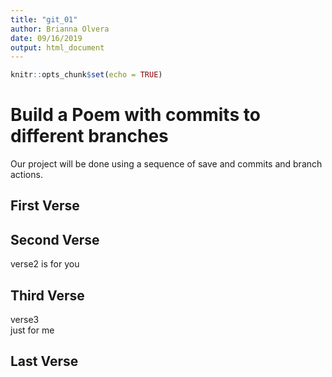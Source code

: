 ---
title: "git_01"
author: Brianna Olvera
date: 09/16/2019
output: html_document
---

```{r setup, include=FALSE}
knitr::opts_chunk$set(echo = TRUE)
```
# Build a Poem with commits to different branches
Our project will be done using a sequence of save and commits and branch actions.
<!-- Do not modify or change any text in "!--" bracketed areas such as this --- these are instructions to
you, if you change any of this the git program will notice it and compromise your git merging strategy !-->

## First Verse 
<!--Put the first five lines of a poem by Lewis Carrol in this section!-->

## Second Verse
<!--Put the first five lines of a poem by Robert Frost here!-->

verse2 is for you  

## Third Verse
<!--Put the first two verses of The Walrus and the Carpenter here!-->
verse3  
just for me  


## Last Verse
<!--Put a short poem of your choice 8-20 lines,here!-->
